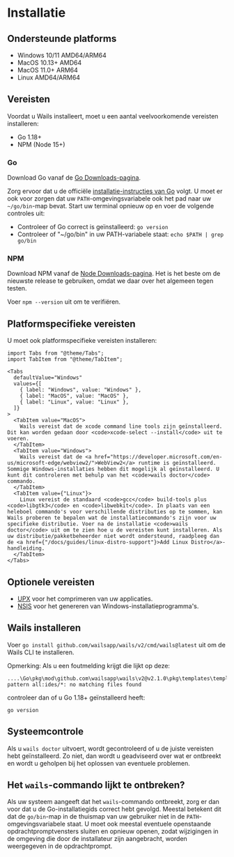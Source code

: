 # Installatie

## Ondersteunde platforms

- Windows 10/11 AMD64/ARM64
- MacOS 10.13+ AMD64
- MacOS 11.0+ ARM64
- Linux AMD64/ARM64

## Vereisten

Voordat u Wails installeert, moet u een aantal veelvoorkomende vereisten installeren:

- Go 1.18+
- NPM (Node 15+)

### Go

Download Go vanaf de [Go Downloads-pagina](https://go.dev/dl/).

Zorg ervoor dat u de officiële [installatie-instructies van Go](https://go.dev/doc/install) volgt. U moet er ook voor zorgen dat uw `PATH`-omgevingsvariabele ook het pad naar uw `~/go/bin`-map bevat. Start uw terminal opnieuw op en voer de volgende controles uit:

- Controleer of Go correct is geïnstalleerd: `go version`
- Controleer of "~/go/bin" in uw PATH-variabele staat: `echo $PATH | grep go/bin`

### NPM

Download NPM vanaf de [Node Downloads-pagina](https://nodejs.org/en/download/). Het is het beste om de nieuwste release te gebruiken, omdat we daar over het algemeen tegen testen.

Voer `npm --version` uit om te verifiëren.

## Platformspecifieke vereisten

U moet ook platformspecifieke vereisten installeren:

```mdx-code-block
import Tabs from "@theme/Tabs";
import TabItem from "@theme/TabItem";

<Tabs
  defaultValue="Windows"
  values={[
    { label: "Windows", value: "Windows" },
    { label: "MacOS", value: "MacOS" },
    { label: "Linux", value: "Linux" },
  ]}
>
  <TabItem value="MacOS">
    Wails vereist dat de xcode command line tools zijn geïnstalleerd. Dit kan worden gedaan door <code>xcode-select --install</code> uit te voeren.
  </TabItem>
  <TabItem value="Windows">
    Wails vereist dat de <a href="https://developer.microsoft.com/en-us/microsoft-edge/webview2/">WebView2</a> runtime is geïnstalleerd. Sommige Windows-installaties hebben dit mogelijk al geïnstalleerd. U kunt dit controleren met behulp van het <code>wails doctor</code> commando.
  </TabItem>
  <TabItem value={"Linux"}>
    Linux vereist de standaard <code>gcc</code> build-tools plus <code>libgtk3</code> en <code>libwebkit</code>. In plaats van een heleboel commando's voor verschillende distributies op te sommen, kan Wails proberen te bepalen wat de installatiecommando's zijn voor uw specifieke distributie. Voer na de installatie <code>wails doctor</code> uit om te zien hoe u de vereisten kunt installeren. Als uw distributie/pakketbeheerder niet wordt ondersteund, raadpleeg dan de <a href={"/docs/guides/linux-distro-support"}>Add Linux Distro</a>-handleiding.
  </TabItem>
</Tabs>
```

## Optionele vereisten

- [UPX](https://upx.github.io/) voor het comprimeren van uw applicaties.
- [NSIS](https://wails.io/docs/guides/windows-installer/) voor het genereren van Windows-installatieprogramma's.

## Wails installeren

Voer `go install github.com/wailsapp/wails/v2/cmd/wails@latest` uit om de Wails CLI te installeren.

Opmerking: Als u een foutmelding krijgt die lijkt op deze:

```shell
....\Go\pkg\mod\github.com\wailsapp\wails\v2@v2.1.0\pkg\templates\templates.go:28:12: pattern all:ides/*: no matching files found
```
controleer dan of u Go 1.18+ geïnstalleerd heeft:
```shell
go version
```

## Systeemcontrole

Als u `wails doctor` uitvoert, wordt gecontroleerd of u de juiste vereisten hebt geïnstalleerd. Zo niet, dan wordt u geadviseerd over wat er ontbreekt en wordt u geholpen bij het oplossen van eventuele problemen.

## Het `wails`-commando lijkt te ontbreken?

Als uw systeem aangeeft dat het `wails`-commando ontbreekt, zorg er dan voor dat u de Go-installatiegids correct hebt gevolgd. Meestal betekent dit dat de `go/bin`-map in de thuismap van uw gebruiker niet in de `PATH`-omgevingsvariabele staat. U moet ook meestal eventuele openstaande opdrachtpromptvensters sluiten en opnieuw openen, zodat wijzigingen in de omgeving die door de installateur zijn aangebracht, worden weergegeven in de opdrachtprompt.